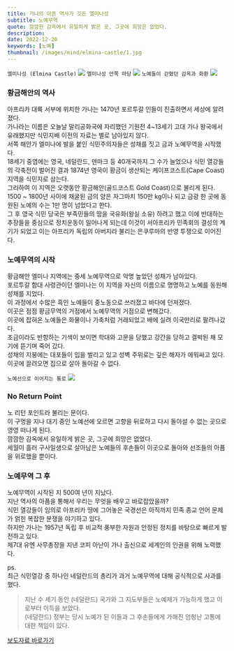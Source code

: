 ```yaml
---
title: 가나의 아픈 역사가 깃든 엘미나성
subtitle: 노예무역
quote: 깜깜한 감옥에서 유일하게 밝은 곳, 그곳에 희망은 없었다.  
description: 
date: 2022-12-20
keywords: [노예]
thumbnail: /images/mind/elmina-castle/1.jpg
---
```


`엘미나성 (Elmina Castle)`
![](/images/mind/elmina-castle/1.jpg)
`엘미나성 안쪽 마당`
![](/images/mind/elmina-castle/2.jpg)
`노예들이 갇혔던 감옥과 화환`
![](/images/mind/elmina-castle/3.jpg)

### 황금해안의 역사
아프리카 대륙 서부에 위치한 가나는 1470년 포르투갈 인들이 진출하면서 세상에 알려졌다.  
가나라는 이름은 오늘날 말리공화국에 자리했던 기원전 4~13세기 고대 가나 왕국에서 유래했지만 식민지배 이전의 자료는 별로 남아있지 않다.  
서쪽 해안가 엘미나에 발을 붙인 식민주의자들은 성채를 짓고 금과 노예무역을 시작했다.  
18세기 중엽에는 영국, 네덜란드, 덴마크 등 40개국까지 그 수가 늘었으나 식민 열강들의 각축전이 벌어진 결과 1874년 영국이 황금이 생산되는 케이프코스트(Cape Coast) 지역을 식민지로 삼는다.  
그리하여 이 지역은 오랫동안 황금해안(골드코스트 Gold Coast)으로 불리게 된다.  
1500 ~ 1800년 사이에 채굴된 금의 양은 자그마치 150만 kg이나 되고 금광 한 곳에 동원된 노예의 수는 1만 명이 넘었다고 한다.  
그 후 영국 식민 당국은 부족민들의 땅을 국유화(왕실 소유) 하려고 했고 이에 반대하는 추장들을 중심으로 정치운동이 일어나게 되는데 이것이 서아프리카 민족회의 결성의 계기가 되었고 이는 아프리카 독립의 아버지라 불리는 은쿠루마의 반영 투쟁으로 이어진다.  

### 노예무역의 시작
황금해안 엘미나 지역에는 중세 노예무역으로 악명 높았던 성채가 남아있다.  
포르투갈 함대 사령관이던 엘미나는 이 지역을 자신의 이름으로 명명하고 노예를 동원해 성채를 지었다.  
이 과정에서 수많은 흑인 노예들이 중노동으로 쓰러졌고 바다에 던져졌다.  
이곳은 점점 황금무역의 거점에서 노예무역의 거점으로 변해갔다.  
이곳에 잡혀온 노예들은 화물이나 가축처럼 거래되었고 배에 실려 이국만리로 팔려나갔다.  
조금이라도 반항하는 기색이 보이면 학대와 고문을 당했고 강간을 당하고 결박된 채 모기에 뜯기며 죽어 갔다.  
성채의 지붕에는 대포들이 입을 벌리고 있고 성벽 주위로는 깊은 해자가 에워싸고 있다.  
이곳에 끌려오면 집으로 살아 돌아갈 수 없다.   

`노예선으로 이어지는 통로`
![](/images/mind/elmina-castle/4.jpg)

### No Return Point
노 리턴 포인트라 불리는 문이다.  
이 구멍을 지나 대기 중인 노예선에 오르면 고향을 뒤로하고 다시 돌아설 수 없는 곳으로 영영 떠나게 된다.  
깜깜한 감옥에서 유일하게 밝은 곳, 그곳에 희망은 없었다.  
세월이 흘러 구사일생으로 살아남은 노예들의 후손들이 이곳으로 돌아와 선조들의 아픔을 위로했을 뿐이다.  

### 노예무역 그 후
노예무역이 시작된 지 500여 년이 지났다.  
지난 역사의 아픔을 통해서 우리는 무엇을 배우고 바로잡았을까?  
식민 열강들이 임의로 아프리카 땅에 그어놓은 국경선은 아직까지 민족 종교 언어 문제가 얽힌 복잡한 분쟁을 야기하고 있다.  
하지만 가나는 1957년 독립 후 비교적 풍부한 자원과 안정된 정치를 바탕으로 빠르게 발전하고 있다.  
제7대 유엔 사무총장을 지낸 코피 아난이 가나 출신으로 세계인의 인권을 위해 노력했다.  

ps.  
최근 식민열강 중 하나인 네덜란드의 총리가 과거 노예무역에 대해 공식적으로 사과를 했다.   

> 지난 수 세기 동안 (네덜란드) 국가와 그 지도부들은 노예제가 가능하게 했고 이로부터 이득을 보았다.  
> (네덜란드) 정부는 당시 노예가 된 이들과 그 후손들에게 가해진 엄청난 고통에 대한 책임이 있다.

[보도자료 바로가기](https://news.kbs.co.kr/news/view.do?ncd=5649440)
